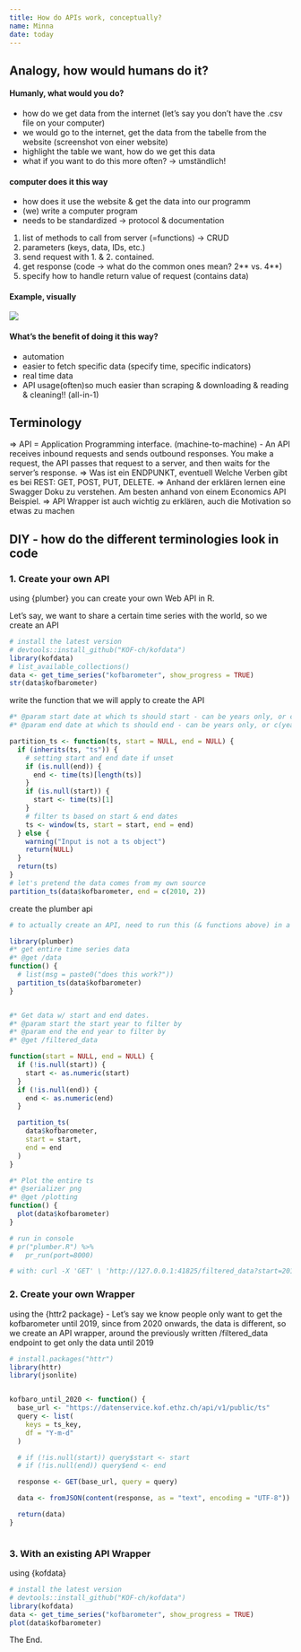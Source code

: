 ```yaml
---
title: How do APIs work, conceptually?
name: Minna
date: today
---
```


## Analogy, how would humans do it?

#### Humanly, what would you do?

- how do we get data from the internet (let's say you don't have the .csv file on your computer)
<!-- TODO: use this for the blog post!!! -->
- we would go to the internet, get the data from the tabelle from the website (screenshot von einer website)
- highlight the table we want, how do we get this data
- what if you want to do this more often? -> umständlich! 

#### computer does it this way

- how does it use the website & get the data into our programm
- (we) write a computer program
- needs to be standardized -> protocol & documentation

1. list of methods to call from server (=functions) -> CRUD
2. parameters (keys, data, IDs, etc.)
3. send request with 1. & 2. contained.
4. get response (code -> what do the common ones mean? 2** vs. 4**)
5. specify how to handle return value of request (contains data)

#### Example, visually

<!-- chuck norris joke, or country population or something -->
![](img/chuck-norris.png)

#### What's the benefit of doing it this way?

- automation
- easier to fetch specific data (specify time, specific indicators)
- real time data
- API usage(often)so much easier than scraping & downloading & reading & cleaning!! (all-in-1)


## Terminology 
=> API = Application Programming interface. (machine-to-machine) 
- An API receives inbound requests and sends outbound responses. You make a request, the API passes that request to a server, and then waits for the server's response. 
=> Was ist ein ENDPUNKT, eventuell Welche Verben gibt es bei REST: GET, POST, PUT, DELETE. 
=> Anhand der erklären lernen eine Swagger Doku zu verstehen. Am besten anhand von einem Economics API Beispiel. 
=> API Wrapper ist auch wichtig zu erklären, auch die Motivation so etwas zu machen


## DIY - how do the different terminologies look in code

### 1. Create your own API

using {plumber} you can create your own Web API in R. 

Let's say, we want to share a certain time series with the world, so we create an API

```r
# install the latest version
# devtools::install_github("KOF-ch/kofdata")
library(kofdata)
# list_available_collections()
data <- get_time_series("kofbarometer", show_progress = TRUE)
str(data$kofbarometer)
```

write the function that we will apply to create the API
```r
#* @param start date at which ts should start - can be years only, or c(year, month)
#* @param end date at which ts should end - can be years only, or c(year, month)

partition_ts <- function(ts, start = NULL, end = NULL) {
  if (inherits(ts, "ts")) {
    # setting start and end date if unset
    if (is.null(end)) {
      end <- time(ts)[length(ts)]
    }
    if (is.null(start)) {
      start <- time(ts)[1]
    }
    # filter ts based on start & end dates
    ts <- window(ts, start = start, end = end)
  } else {
    warning("Input is not a ts object")
    return(NULL)
  }
  return(ts)
}
# let's pretend the data comes from my own source
partition_ts(data$kofbarometer, end = c(2010, 2))
```

create the plumber api
<!-- TODO: get the param setting of start and end date to work -->

```r
# to actually create an API, need to run this (& functions above) in a file called plumber.R in the RStudio IDE

library(plumber)
#* get entire time series data
#* @get /data
function() {
  # list(msg = paste0("does this work?"))
  partition_ts(data$kofbarometer)
}


#* Get data w/ start and end dates.
#* @param start the start year to filter by
#* @param end the end year to filter by
#* @get /filtered_data

function(start = NULL, end = NULL) {
  if (!is.null(start)) {
    start <- as.numeric(start)
  }
  if (!is.null(end)) {
    end <- as.numeric(end)
  }

  partition_ts(
    data$kofbarometer,
    start = start,
    end = end
  )
}

#* Plot the entire ts
#* @serializer png
#* @get /plotting
function() {
  plot(data$kofbarometer)
}

# run in console
# pr("plumber.R") %>%
#   pr_run(port=8000)

# with: curl -X 'GET' \ 'http://127.0.0.1:41825/filtered_data?start=2010' \ -H 'accept: */*'

```


### 2. Create your own Wrapper

using the {httr2 package} - Let's say we know people only want to get the kofbarometer until 2019, since from 2020 onwards, the data is different, so we create an API wrapper, around the previously written /filtered_data endpoint to get only the data until 2019

<!-- TODO: figure out how to use the API just created to get only data until 2020. -->

```r
# install.packages("httr")
library(httr)
library(jsonlite)


kofbaro_until_2020 <- function() {
  base_url <- "https://datenservice.kof.ethz.ch/api/v1/public/ts"
  query <- list(
    keys = ts_key,
    df = "Y-m-d"
  )

  # if (!is.null(start)) query$start <- start
  # if (!is.null(end)) query$end <- end

  response <- GET(base_url, query = query)

  data <- fromJSON(content(response, as = "text", encoding = "UTF-8"))

  return(data)
}



```


### 3. With an existing API Wrapper 

using {kofdata}

```r
# install the latest version
# devtools::install_github("KOF-ch/kofdata")
library(kofdata)
data <- get_time_series("kofbarometer", show_progress = TRUE)
plot(data$kofbarometer)
```

The End.